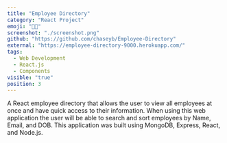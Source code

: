 ```yaml
---
title: "Employee Directory"
category: "React Project"
emoji: "👨‍💻"
screenshot: "./screenshot.png"
github: "https://github.com/chaseyb/Employee-Directory"
external: "https://employee-directory-9000.herokuapp.com/"
tags:
  - Web Development
  - React.js
  - Components
visible: "true"
position: 3
---
```


A React employee directory that allows the user to view all employees at once and have quick access to their information. When using this web application the user will be able to search and sort employees by Name, Email, and DOB. This application was built using MongoDB, Express, React, and Node.js.
